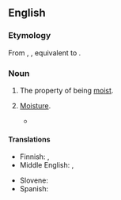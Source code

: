==English==

===Etymology===
From {{inh|en|enm|moistnesse}}, {{m|enm|moistnes}}, equivalent to {{suf|en|moist|ness}}.

===Noun===
{{en-noun|~}}

# The property of being [[moist]].
# {{lb|en|obsolete}} [[moisture|Moisture]].
#* {{RQ:Florio Montaigne Essayes|chapter=12|book=II|passage=The '''moistnesse''' which the roote of a tree suckes becomes a trunke, a leafe, and fruite: And the aire being but one, applied unto a trumpet, becommoth diverse in a thousand sorts of sounds.}}

====Translations====
{{trans-top|moistness}}
* Finnish: {{t+|fi|kosteus}}, {{t+|fi|nihkeys}}
* Middle English: {{t|enm|moistnesse}}, {{t|enm|moisture}}
{{trans-mid}}
* Slovene: {{t|sl|vlážnost}}
* Spanish: {{t+|es|humedad|f}}
{{trans-bottom}}